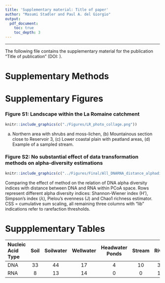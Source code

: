 ```yaml
---
title: 'Supplementary material: Title of paper'
author: "Masumi Stadler and Paul A. del Giorgio"
output:
  pdf_document:
    toc: true
    toc_depth: 3
---
```


---

The following file contains the supplementary material for the publication "Title of publication" (DOI: ).

\newpage

# Supplementary Methods

# Supplementary Figures

### Figure S1: Landscape within the La Romaine catchment
```r
knitr::include_graphics(c("./Figures/LR_photo_collage.png"))
``` 

(a) Northern area with shrubs and moss-lichen, (b) Mountainous section close to Reservoir 3, (c) Lower coastal plain with peatland areas, (d) Example of a sampled stream.

### Figure S2: No substantial effect of data transformation methods on alpha-diversity estimations

```r
knitr::include_graphics(c("../Figures/Final/All_DNARNA_distance_alphadiv_comparison.png"))
``` 

Comparing the effect of method on the relation of DNA alpha diversity indices with distance between DNA and RNA within PCoA space. Rows represent different alpha diversity indices: Shannon-Wiener index (H'), Simpson's index ($\lambda$), Pielou's evenness (J) and Chao1 richness estimator. CSS = cumulative sum scaling, all remaining three columns with "lib" indications refer to rarefaction thresholds. 

# Suppplementary Tables

| Nucleic Acid Type | Soil | Soilwater | Wellwater | Headwater Ponds | Stream | River | Reservoirs | Reservoir Hypolimnion | Estuary | Sediment | Tributary | Headwater Lake | Lake | Sum
|:------------------|:----:|:---------:|:---------:|:--------:|:-------:|:-----:|:----------:|:-------:|:-------:|:--------:|:---------:|:--------:|:----:|----:
| DNA | 33 | 44 | 17 | 4 | 10 | 34 | 65 | 95 | 9 | 20 | 22| 9 | 17 | 16 | 395
| RNA | 8 | 13 | 14 | 0 | 0 | 18 | 33 | 75 | 9 | 4 | 4 | 5 | 8 | 11 | 202